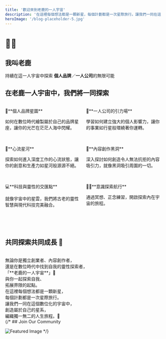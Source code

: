 ```yaml
---
title: '歡迎來到老鹿的一人宇宙'
description: '在這裡每個想法都是一顆新星，每個計劃都是一次星際旅行。讓我們一同在這個數位化的宇宙中，創造屬於自己的星系，編織獨一無二的人生旅程。'
heroImage: '/blog-placeholder-5.jpg'
---
```


# 🚀✨
## **我叫老鹿**
持續在這一人宇宙中探索  **個人品牌**／**一人公司**的無限可能 

## **在老鹿一人宇宙中，我們將一同探索**
<br/>
<div style="display: flex; justify-content: space-between;" >
  <div style="width: 48%;">
     🌟**個人品牌星圖** <br/><p style="font-weight: 100;">如何在數位時代繪製屬於自己的品牌星座，讓你的光芒在茫茫人海中閃耀。</p><br/><br/>
     💫**心流星河** <br/><p style="font-weight: 100;">探索如何進入深度工作的心流狀態，讓你的創意和生產力如星河般源源不絕。</p><br/><br/>
     💻**科技與靈性的交匯點** <br/><p style="font-weight: 100;">就像宇宙中的星雲，我們將古老的靈性智慧與現代科技完美融合。</p><br/><br/>
  </div>
  <div style="width: 48%;">
     🧲**一人公司的引力場** <br/><p style="font-weight: 100;">學習如何建立強大的個人影響力，讓你的事業如行星般環繞著你運轉。</p><br/><br/>
     📝**內容創作黑洞** <br/><p style="font-weight: 100;">深入探討如何創造令人無法抗拒的內容吸引力，就像黑洞吸引周圍的一切。</p><br/><br/>
     🧘‍♂️**意識探索航行** <br/><p style="font-weight: 100;">通過冥想、正念練習，開啟探索內在宇宙的旅程。</p><br/><br/>
  </div>
</div>
<br/>

## **共同探索共同成長** 🌱 <br/>
<br/>
無論你是獨立創業者、內容創作者，<br/>
還是在數位時代中找到自我的靈性探索者，<br/>
「**老鹿的一人宇宙**」🦌<br/>
與你一起探索自我、<br/>
拓展界限的起點。<br/>
在這裡每個想法都是一顆新星，<br/>
每個計劃都是一次星際旅行。<br/>
讓我們一同在這個數位化的宇宙中，<br/>
創造屬於自己的星系，<br/>
編織獨一無二的人生旅程。🚀<br/>
{/* 
## Join Our Community

![Featured Image](/blog-placeholder-1.jpg) */}

